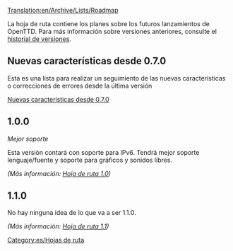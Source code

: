 [[Translation:en/Archive/Lists/Roadmap]]

La hoja de ruta contiene los planes sobre los futuros lanzamientos de OpenTTD. Para más información sobre versiones anteriores, consulte el [[es/Historial de versiones|historial de versiones]].

==Nuevas características desde 0.7.0==

Esta es una lista para realizar un seguimiento de las nuevas características o correcciones de errores desde la última versión

[[es/Nuevas características desde 0.7.0|Nuevas características desde 0.7.0]]

==1.0.0==
''Mejor soporte''

Esta versión contará con soporte para IPv6. Tendrá mejor soporte lenguaje/fuente y soporte para gráficos y sonidos libres.

''(Más información: [[es/Archive/Lists/Hoja de ruta 1.0|Hoja de ruta 1.0]])''

==1.1.0==
No hay ninguna idea de lo que va a ser 1.1.0.

''(Más información: [[es/Hoja de ruta 1.1|Hoja de ruta 1.1]])''

[[Category:es/Hojas de ruta]]